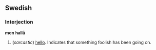 ==Swedish==
===Interjection===
'''men hallå'''

#(''sarcastic'') [[hello]]. Indicates that something foolish has been going on.